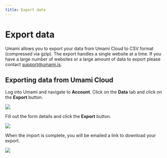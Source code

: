 ```yaml
---
title: Export data
---
```


# Export data

Umami allows you to export your data from Umami Cloud to CSV format (compressed via gzip). The export handles a single website at a time.
If you have a large number of websites or a large amount of data to export please contact [support@umami.is](mailto:support@umami.is).

## Exporting data from Umami Cloud

Log into Umami and navigate to **Account**. Click on the **Data** tab and click on the **Export** button.

<img src="https://static.umami.dev/website/images/cloud/export-data.png" />

Fill out the form details and click the **Export** button.

<img src="https://static.umami.dev/website/images/cloud/export-form.png" />

When the import is complete, you will be emailed a link to download your export.

<img src="https://static.umami.dev/website/images/cloud/export-email.png" />
